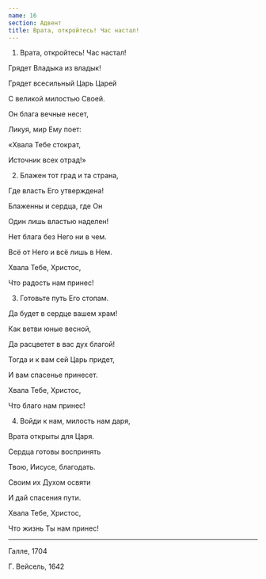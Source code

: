 ```yaml
---
name: 16
section: Адвент
title: Врата, откройтесь! Час настал!
---
```

1. Врата, откройтесь! Час настал!

Грядет Владыка из владык!

Грядет всесильный Царь Царей

С великой милостью Своей.

Он блага вечные несет,

Ликуя, мир Ему поет:

«Хвала Тебе стократ,

Источник всех отрад!»


2. Блажен тот град и та страна,

Где власть Его утверждена!

Блаженны и сердца, где Он

Один лишь властью наделен!

Нет блага без Него ни в чем.

Всё от Него и всё лишь в Нем.

Хвала Тебе, Христос,

Что радость нам принес!


3. Готовьте путь Его стопам.

Да будет в сердце вашем храм!

Как ветви юные весной,

Да расцветет в вас дух благой!

Тогда и к вам сей Царь придет,

И вам спасенье принесет.

Хвала Тебе, Христос,

Что благо нам принес!


4. Войди к нам, милость нам даря,

Врата открыты для Царя.

Сердца готовы воспринять

Твою, Иисусе, благодать.

Своим их Духом освяти

И дай спасения пути.

Хвала Тебе, Христос,

Что жизнь Ты нам принес!

***

Галле, 1704

Г. Вейсель, 1642
